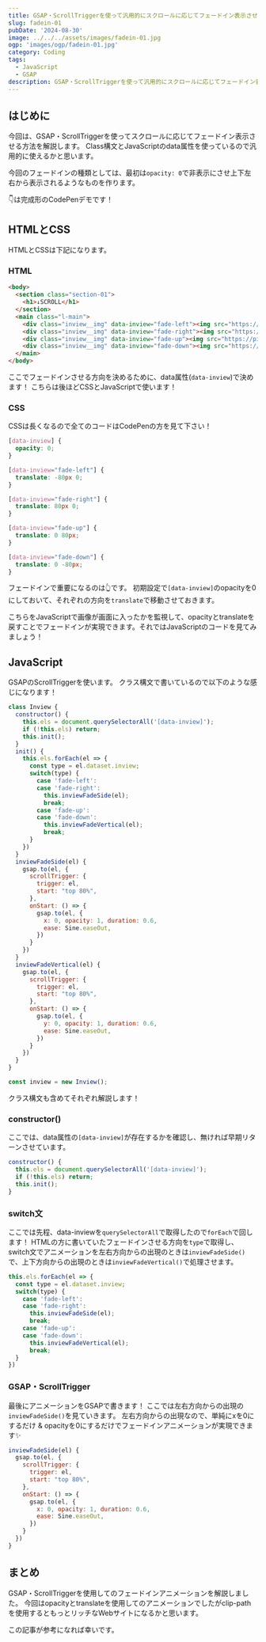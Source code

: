 ```yaml
---
title: GSAP・ScrollTriggerを使って汎用的にスクロールに応じてフェードイン表示させる方法
slug: fadein-01
pubDate: '2024-08-30'
image: ../../../assets/images/fadein-01.jpg
ogp: 'images/ogp/fadein-01.jpg'
category: Coding
tags:
  - JavaScript
  - GSAP
description: GSAP・ScrollTriggerを使って汎用的にスクロールに応じてフェードイン表示させる方法を解説します。
---
```


## はじめに

今回は、GSAP・ScrollTriggerを使ってスクロールに応じてフェードイン表示させる方法を解説します。
Class構文とJavaScriptのdata属性を使っているので汎用的に使えるかと思います。

今回のフェードインの種類としては、最初は`opacity: 0`で非表示にさせ上下左右から表示されるようなものを作ります。

👇は完成形のCodePenデモです！
<CodePenEmbed penId="WNqKbEW" title="Inview Fade by ScrollTrigger" />

## HTMLとCSS

HTMLとCSSは下記になります。

### HTML

```html title="index.html"
<body>
  <section class="section-01">
    <h1>↓SCROLL</h1>
  </section>
  <main class="l-main">
    <div class="inview__img" data-inview="fade-left"><img src="https://picsum.photos/800/400?random=1" alt="" width="800" height="400"></div>
    <div class="inview__img" data-inview="fade-right"><img src="https://picsum.photos/800/400?random=2" alt="" width="800" height="400"></div>
    <div class="inview__img" data-inview="fade-up"><img src="https://picsum.photos/800/400?random=3" alt="" width="800" height="400"></div>
    <div class="inview__img" data-inview="fade-down"><img src="https://picsum.photos/800/400?random=4" alt="" width="800" height="400"></div>
  </main>
</body>
```

ここでフェードインさせる方向を決めるために、data属性(`data-inview`)で決めます！
こちらは後ほどCSSとJavaScriptで使います！

### CSS

CSSは長くなるので全てのコードはCodePenの方を見て下さい！

```scss title="style.scss"
[data-inview] {
  opacity: 0;
}

[data-inview="fade-left"] {
  translate: -80px 0;
}

[data-inview="fade-right"] {
  translate: 80px 0;
}

[data-inview="fade-up"] {
  translate: 0 80px;
}

[data-inview="fade-down"] {
  translate: 0 -80px;
}
```

フェードインで重要になるのは👆です。
初期設定で`[data-inview]`のopacityを0にしておいて、それぞれの方向を`translate`で移動させておきます。

こちらをJavaScriptで画像が画面に入ったかを監視して、opacityとtranslateを戻すことでフェードインが実現できます。それではJavaScriptのコードを見てみましょう！

## JavaScript

GSAPのScrollTriggerを使います。
クラス構文で書いているので以下のような感じになります！

```js title="inview.js"
class Inview {
  constructor() {
    this.els = document.querySelectorAll('[data-inview]');
    if (!this.els) return;
    this.init();
  }
  init() {
    this.els.forEach(el => {
      const type = el.dataset.inview;
      switch(type) {
        case 'fade-left':
        case 'fade-right':
          this.inviewFadeSide(el);
          break;
        case 'fade-up':
        case 'fade-down':
          this.inviewFadeVertical(el);
          break;
      }
    })
  }
  inviewFadeSide(el) {
    gsap.to(el, {
      scrollTrigger: {
        trigger: el,
        start: "top 80%",
      },
      onStart: () => {
        gsap.to(el, {
          x: 0, opacity: 1, duration: 0.6,
          ease: Sine.easeOut,
        })
      }
    })
  }
  inviewFadeVertical(el) {
    gsap.to(el, {
      scrollTrigger: {
        trigger: el,
        start: "top 80%",
      },
      onStart: () => {
        gsap.to(el, {
          y: 0, opacity: 1, duration: 0.6,
          ease: Sine.easeOut,
        })
      }
    })
  }
}

const inview = new Inview();
```
クラス構文も含めてそれぞれ解説します！

### constructor()

ここでは、data属性の`[data-inview]`が存在するかを確認し、無ければ早期リターンさせています。

```js
constructor() {
  this.els = document.querySelectorAll('[data-inview]');
  if (!this.els) return;
  this.init();
}
```

### switch文

ここでは先程、data-inviewを`querySelectorAll`で取得したので`forEach`で回します！
HTMLの方に書いていたフェードインさせる方向を`type`で取得し、switch文でアニメーションを左右方向からの出現のときは`inviewFadeSide()`で、上下方向からの出現のときは`inviewFadeVertical()`で処理させます。

```js
this.els.forEach(el => {
  const type = el.dataset.inview;
  switch(type) {
    case 'fade-left':
    case 'fade-right':
      this.inviewFadeSide(el);
      break;
    case 'fade-up':
    case 'fade-down':
      this.inviewFadeVertical(el);
      break;
  }
})
```

### GSAP・ScrollTrigger

最後にアニメーションをGSAPで書きます！
ここでは左右方向からの出現の`inviewFadeSide()`を見ていきます。
左右方向からの出現なので、単純にxを0にするだけ & opacityを0にするだけでフェードインアニメーションが実現できます✨

```js
inviewFadeSide(el) {
  gsap.to(el, {
    scrollTrigger: {
      trigger: el,
      start: "top 80%",
    },
    onStart: () => {
      gsap.to(el, {
        x: 0, opacity: 1, duration: 0.6,
        ease: Sine.easeOut,
      })
    }
  })
}
```

## まとめ

GSAP・ScrollTriggerを使用してのフェードインアニメーションを解説しました。
今回はopacityとtranslateを使用してのアニメーションでしたがclip-pathを使用するともっとリッチなWebサイトになるかと思います。

この記事が参考になれば幸いです。
